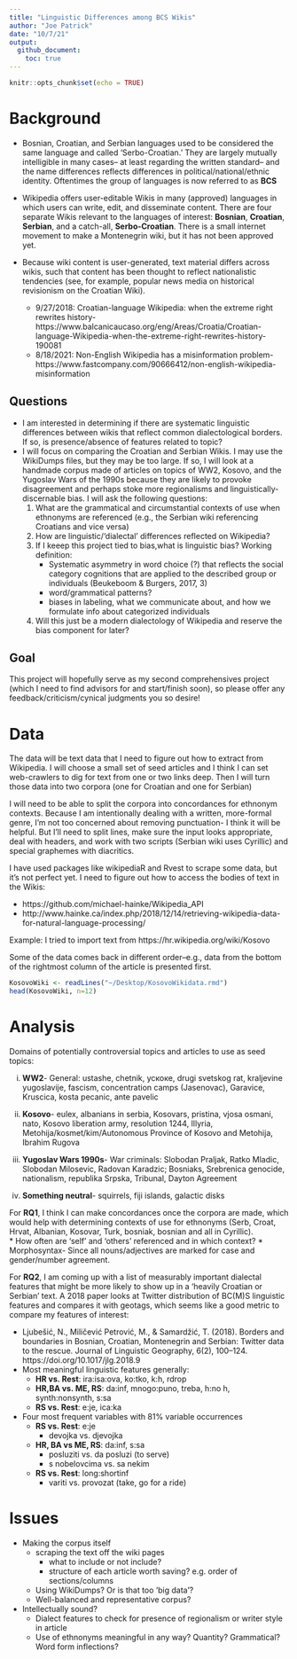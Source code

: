 ```yaml
---
title: "Linguistic Differences among BCS Wikis"
author: "Joe Patrick"
date: "10/7/21"
output: 
  github_document:
    toc: true
---
```


```r
knitr::opts_chunk$set(echo = TRUE)
```

# Background

* Bosnian, Croatian, and Serbian languages used to be considered the same language and called 'Serbo-Croatian.' They are largely mutually intelligible in many cases-- at least regarding the written standard-- and the name differences reflects differences in political/national/ethnic identity. Oftentimes the group of languages is now referred to as **BCS**  

* Wikipedia offers user-editable Wikis in many (approved) languages in which users can write, edit, and disseminate content. There are four separate Wikis relevant to the languages of interest: **Bosnian**, **Croatian**, **Serbian**, and a catch-all, **Serbo-Croatian**. There is a small internet movement to make a Montenegrin wiki, but it has not been approved yet.

* Because wiki content is user-generated, text material differs across wikis, such that content has been thought to reflect nationalistic tendencies (see, for example, popular news media on historical revisionism on the Croatian Wiki).  
  * 9/27/2018: Croatian-language Wikipedia: when the extreme right rewrites history- https://www.balcanicaucaso.org/eng/Areas/Croatia/Croatian-language-Wikipedia-when-the-extreme-right-rewrites-history-190081
  * 8/18/2021: Non-English Wikipedia has a misinformation problem- https://www.fastcompany.com/90666412/non-english-wikipedia-misinformation

## Questions 

* I am interested in determining if there are systematic linguistic differences between wikis that reflect common dialectological borders. If so, is presence/absence of features related to topic?   
* I will focus on comparing the Croatian and Serbian Wikis. I may use the WikiDumps files, but they may be too large. If so, I will look at a handmade corpus made of articles on topics of WW2, Kosovo, and the Yugoslav Wars of the 1990s because they are likely to provoke disagreement and perhaps stoke more regionalisms and linguistically-discernable bias. I will ask the following questions:   
    1.  What are the grammatical and circumstantial contexts of use when ethnonyms are referenced (e.g., the Serbian wiki referencing Croatians and vice versa)
    2. How are linguistic/'dialectal' differences reflected on Wikipedia?
    3. If I keeep this project tied to bias,what is linguistic bias? Working definition:  
        * Systematic asymmetry in word choice (?) that reflects the social category cognitions that are applied to the described group or individuals (Beukeboom & Burgers, 2017, 3)
        * word/grammatical patterns?
        * biases in labeling, what we communicate about, and how we formulate info about categorized individuals
    4. Will this just be a modern dialectology of Wikipedia and reserve the bias component for later?
    
## Goal

This project will hopefully serve as my second comprehensives project (which I need to find advisors for and start/finish soon), so please offer any feedback/criticism/cynical judgments you so desire! 

# Data

The data will be text data that I need to figure out how to extract from Wikipedia. I will choose a small set of seed articles and I think I can set web-crawlers to dig for text from one or two links deep. Then I will turn those data into two corpora (one for Croatian and one for Serbian)

I will need to be able to split the corpora into concordances for ethnonym contexts. Because I am intentionally dealing with a written, more-formal genre, I'm not too concerned about removing punctuation- I think it will be helpful. But I'll need to split lines, make sure the input looks appropriate, deal with headers, and work with two scripts (Serbian wiki uses Cyrillic) and special graphemes with diacritics.

I have used packages like wikipediaR and Rvest to scrape some data, but it's not perfect yet. I need to figure out how to access the bodies of text in the Wikis:  

  * https://github.com/michael-hainke/Wikipedia_API  
  * http://www.hainke.ca/index.php/2018/12/14/retrieving-wikipedia-data-for-natural-language-processing/

Example: I tried to import text from https://hr.wikipedia.org/wiki/Kosovo

Some of the data comes back in different order--e.g., data from the bottom of the rightmost column of the article is presented first. 

```r
KosovoWiki <- readLines("~/Desktop/KosovoWikidata.rmd")
head(KosovoWiki, n=12)
```



# Analysis

Domains of potentially controversial topics and articles to use as seed topics: 

i.	**WW2**- General: ustashe, chetnik, ускоке, drugi svetskog rat, kraljevine yugoslavije, fascism, concentration camps (Jasenovac), Garavice, Kruscica, kosta pecanic, ante pavelic  

ii.	**Kosovo**- eulex, albanians in serbia, Kosovars, pristina, vjosa osmani, nato, Kosovo liberation army, resolution 1244, Illyria, Metohija/kosmet/kim/Autonomous Province of Kosovo and Metohija, Ibrahim Rugova  

iii. **Yugoslav Wars 1990s**- War criminals: Slobodan Praljak, Ratko Mladic, Slobodan Milosevic, Radovan Karadzic; Bosniaks, Srebrenica genocide, nationalism, republika Srpska, Tribunal, Dayton Agreement  

iv.	**Something neutral**- squirrels, fiji islands, galactic disks  


For **RQ1**, I think I can make concordances once the corpora are made, which would help with determining contexts of use for ethnonyms (Serb, Croat, Hrvat, Albanian, Kosovar, Turk, bosniak, bosnian and all in Cyrillic).   
  * How often are 'self' and 'others' referenced and in which context?
  * Morphosyntax- Since all nouns/adjectives are marked for case and gender/number agreement. 

For **RQ2**, I am coming up with a list of measurably important dialectal features that might be more likely to show up in a 'heavily Croatian or Serbian' text. A 2018 paper looks at Twitter distribution of BC(M)S linguistic features and compares it with geotags, which seems like a good metric to compare my features of interest:   

  * Ljubešić, N., Miličević Petrović, M., &amp; Samardžić, T. (2018). Borders and boundaries in Bosnian, Croatian, Montenegrin and Serbian: Twitter data to the rescue. Journal of Linguistic Geography, 6(2), 100–124. https://doi.org/10.1017/jlg.2018.9  
  * Most meaningful linguistic features generally: 
    * **HR vs. Rest**: ira:isa:ova, ko:tko, k:h, rdrop
    * **HR,BA vs. ME, RS**: da:inf, mnogo:puno, treba, h:no h, synth:nonsynth, s:sa
    * **RS vs. Rest**: e:je, ica:ka
  * Four most frequent variables with 81% variable occurrences
    * **RS vs. Rest**: e:je
      * devojka vs. djevojka
    * **HR, BA vs ME, RS**: da:inf, s:sa
      * posluziti vs. da posluzi (to serve)
      * s nobelovcima vs. sa nekim
    * **RS vs. Rest**: long:shortinf
      * variti vs. provozat (take, go for a ride)

# Issues

* Making the corpus itself
  * scraping the text off the wiki pages
    * what to include or not include?
    * structure of each article worth saving? e.g. order of sections/columns
  * Using WikiDumps? Or is that too 'big data'?
  * Well-balanced and representative corpus? 
* Intellectually sound?
  * Dialect features to check for presence of regionalism or writer style in article
  * Use of ethnonyms meaningful in any way? Quantity? Grammatical? Word form inflections? 

```r

```

